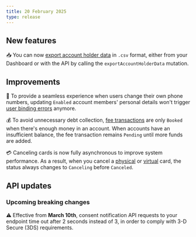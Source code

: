 ```yaml
---
title: 20 February 2025
type: release
---
```


## New features

📥 You can now [export account holder data](/topics/onboarding/account-holders/guide-export/) in `.csv` format, either from your Dashboard or with the API by calling the `exportAccountHolderData` mutation.

## Improvements

👤 To provide a seamless experience when users change their own phone numbers, updating `Enabled` account members' personal details won't trigger [user binding errors](/topics/accounts/memberships/#binding-errors) anymore.

💰 To avoid unnecessary debt collection, [fee transactions](topics/accounts/billing/#fees-swan) are only `Booked` when there's enough money in an account.
When accounts have an insufficient balance, the fee transaction remains `Pending` until more funds are added.

💳 Canceling cards is now fully asynchronous to improve system performance.
As a result, when you cancel a [physical](topics/cards/physical/#statuses) or [virtual](topics/cards/virtual/#statuses) card, the status always changes to `Canceling` before `Canceled`.

## API updates

### Upcoming breaking changes

⚠️ Effective from **March 10th**, consent notification API requests to your endpoint time out after 2 seconds instead of 3, in order to comply with 3-D Secure (3DS) requirements.